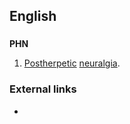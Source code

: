 ==English==

==={{initialism}}===
'''PHN'''

# {{medicine|uncountable}} [[post-|Post]][[herpetic]] [[neuralgia]].

===External links===
* {{pedialite|Postherpetic neuralgia}}